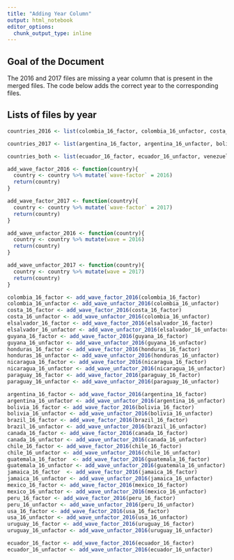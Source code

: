 ```yaml
---
title: "Adding Year Column"
output: html_notebook
editor_options: 
  chunk_output_type: inline
---
```


## Goal of the Document

The 2016 and 2017 files are missing a year column that is present in the merged files. The code below adds the correct year to the corresponding files.

## Lists of files by year

```r
countries_2016 <- list(colombia_16_factor, colombia_16_unfactor, costa_16_factor, costa_16_unfactor, elsalvador_16_factor, elsalvador_16_unfactor, guyana_16_factor, guyana_16_unfactor, honduras_16_factor, honduras_16_unfactor, nicaragua_16_factor, nicaragua_16_unfactor, paraguay_16_factor, paraguay_16_unfactor)
```

```r
countries_2017 <- list(argentina_16_factor, argentina_16_unfactor, bolivia_16_factor, bolivia_16_unfactor, brazil_16_factor, brazil_16_unfactor, canada_16_factor, canada_16_unfactor, chile_16_factor, chile_16_unfactor, guatemala_16_factor, guatemala_16_unfactor, jamaica_16_factor, jamaica_16_unfactor, mexico_16_factor, mexico_16_unfactor, peru_16_factor, peru_16_unfactor, usa_16_factor, usa_16_unfactor, uruguay_16_factor, uruguay_16_unfactor)
```

```r
countries_both <- list(ecuador_16_factor, ecuador_16_unfactor, venezuela_16_factor, venezuela_16_unfactor)
```



```r
add_wave_factor_2016 <- function(country){
  country <- country %>% mutate(`wave-factor` = 2016)
  return(country)
}
```

```r
add_wave_factor_2017 <- function(country){
  country <- country %>% mutate(`wave-factor` = 2017)
  return(country)
}
```

```r
add_wave_unfactor_2016 <- function(country){
  country <- country %>% mutate(wave = 2016)
  return(country)
}
```

```r
add_wave_unfactor_2017 <- function(country){
  country <- country %>% mutate(wave = 2017)
  return(country)
}

```


```r
colombia_16_factor <- add_wave_factor_2016(colombia_16_factor)
colombia_16_unfactor <- add_wave_unfactor_2016(colombia_16_unfactor)
costa_16_factor <- add_wave_factor_2016(costa_16_factor)
costa_16_unfactor <- add_wave_unfactor_2016(colombia_16_unfactor)
elsalvador_16_factor <- add_wave_factor_2016(elsalvador_16_factor)
elsalvador_16_unfactor <- add_wave_unfactor_2016(elsalvador_16_unfactor)
guyana_16_factor <- add_wave_factor_2016(guyana_16_factor)
guyana_16_unfactor <- add_wave_unfactor_2016(guyana_16_unfactor)
honduras_16_factor <- add_wave_factor_2016(honduras_16_factor)
honduras_16_unfactor <- add_wave_unfactor_2016(honduras_16_unfactor)
nicaragua_16_factor <- add_wave_factor_2016(nicaragua_16_factor)
nicaragua_16_unfactor <- add_wave_unfactor_2016(nicaragua_16_unfactor) 
paraguay_16_factor <- add_wave_factor_2016(paraguay_16_factor)
paraguay_16_unfactor <- add_wave_unfactor_2016(paraguay_16_unfactor)

```


```r
argentina_16_factor <- add_wave_factor_2016(argentina_16_factor)
argentina_16_unfactor <- add_wave_unfactor_2016(argentina_16_unfactor)
bolivia_16_factor <- add_wave_factor_2016(bolivia_16_factor)
bolivia_16_unfactor <- add_wave_unfactor_2016(bolivia_16_unfactor)
brazil_16_factor <- add_wave_factor_2016(brazil_16_factor)
brazil_16_unfactor <- add_wave_unfactor_2016(brazil_16_unfactor)
canada_16_factor <- add_wave_factor_2016(canada_16_factor)
canada_16_unfactor <- add_wave_unfactor_2016(canada_16_unfactor)
chile_16_factor <- add_wave_factor_2016(chile_16_factor)
chile_16_unfactor <- add_wave_unfactor_2016(chile_16_unfactor)
guatemala_16_factor  <- add_wave_factor_2016(guatemala_16_factor)
guatemala_16_unfactor <- add_wave_unfactor_2016(guatemala_16_unfactor) 
jamaica_16_factor  <- add_wave_factor_2016(jamaica_16_factor) 
jamaica_16_unfactor <- add_wave_unfactor_2016(jamaica_16_unfactor)
mexico_16_factor <- add_wave_factor_2016(mexico_16_factor)
mexico_16_unfactor <- add_wave_unfactor_2016(mexico_16_unfactor)
peru_16_factor <- add_wave_factor_2016(peru_16_factor)
peru_16_unfactor <- add_wave_unfactor_2016(peru_16_unfactor)
usa_16_factor <- add_wave_factor_2016(usa_16_factor)
usa_16_unfactor <- add_wave_unfactor_2016(usa_16_unfactor)
uruguay_16_factor <- add_wave_factor_2016(uruguay_16_factor) 
uruguay_16_unfactor <- add_wave_unfactor_2016(uruguay_16_unfactor)
```


```r
ecuador_16_factor <- add_wave_factor_2016(ecuador_16_factor) 
ecuador_16_unfactor <- add_wave_unfactor_2016(ecuador_16_unfactor)
```









